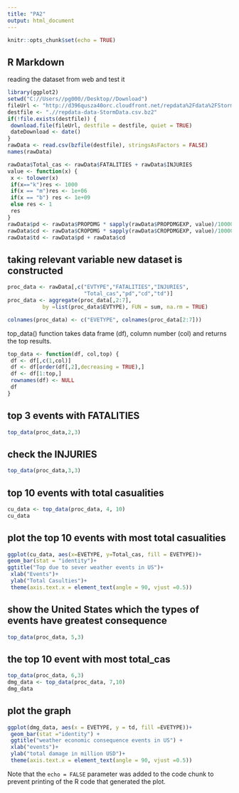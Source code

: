 ---
title: "PA2"
output: html_document
---

```{r setup, include=FALSE}
knitr::opts_chunk$set(echo = TRUE)
```

## R Markdown


reading the dataset from web and test it
```{r }
library(ggplot2)
setwd("C://Users//pg000//Desktop//Download")
fileUrl <- "http://d396qusza40orc.cloudfront.net/repdata%2Fdata%2FStormData.csv.bz2"
destfile <- ".//repdata-data-StormData.csv.bz2"
if(!file.exists(destfile)) {
 download.file(fileUrl, destfile = destfile, quiet = TRUE)
 dateDownload <- date()
}
rawData <- read.csv(bzfile(destfile), stringsAsFactors = FALSE)
names(rawData)
```



```{r }
rawData$Total_cas <- rawData$FATALITIES + rawData$INJURIES
value <- function(x) {
 x <- tolower(x)
 if(x=="k")res <- 1000
 if(x == "m")res <- 1e+06
 if(x == "b") res <- 1e+09
 else res <- 1
 res
}
rawData$pd <- rawData$PROPDMG * sapply(rawData$PROPDMGEXP, value)/1000000
rawData$cd <- rawData$CROPDMG * sapply(rawData$CROPDMGEXP, value)/1000000
rawData$td <- rawData$pd + rawData$cd
```
## taking relevant variable new dataset is constructed 
```{r}
proc_data <- rawData[,c("EVTYPE","FATALITIES","INJURIES",
                        "Total_cas","pd","cd","td")]
proc_data <- aggregate(proc_data[,2:7], 
           by =list(proc_data$EVTYPE), FUN = sum, na.rm = TRUE)

colnames(proc_data) <- c("EVETYPE", colnames(proc_data[2:7]))
```
top_data() function takes data frame (df), column number (col) and returns the top results.

```{r}
top_data <- function(df, col,top) {
 df <- df[,c(1,col)]
 df <- df[order(df[,2],decreasing = TRUE),]
 df <- df[1:top,]
 rownames(df) <- NULL
 df
}
```
## top 3 events with FATALITIES
```{r}
top_data(proc_data,2,3)
```
## check the INJURIES
```{r}
top_data(proc_data,3,3)
```
## top 10 events with total casualities
```{r}
cu_data <- top_data(proc_data, 4, 10)
cu_data
```
## plot the top 10 events with most total casualities
```{r}
ggplot(cu_data, aes(x=EVETYPE, y=Total_cas, fill = EVETYPE))+
geom_bar(stat = "identity")+
ggtitle("Top due to sever weather events in US")+
 xlab("Events")+
 ylab("Total Casulties")+
 theme(axis.text.x = element_text(angle = 90, vjust =0.5))
```
## show the United States which the types of events have greatest consequence 
```{r}
top_data(proc_data, 5,3)
```
## the top 10 event with most total_cas
```{r}
top_data(proc_data, 6,3)
dmg_data <- top_data(proc_data, 7,10)
dmg_data
```
## plot the graph

```{r}
ggplot(dmg_data, aes(x = EVETYPE, y = td, fill =EVETYPE))+
 geom_bar(stat ="identity") +
 ggtitle("weather economic consequence events in US") +
 xlab("events")+ 
 ylab("total damage in million USD")+
 theme(axis.text.x = element_text(angle = 90, vjust =0.5))
```

Note that the `echo = FALSE` parameter was added to the code chunk to prevent printing of the R code that generated the plot.
